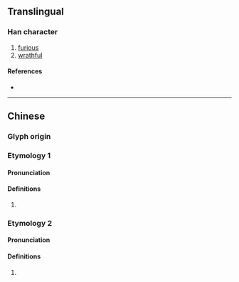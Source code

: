 {{character info}}
==Translingual==

===Han character===
{{Han char|rn=76|rad=欠|as=13|sn=17|four=67180|canj=WINO|ids=⿰蜀欠}}

# [[furious]]
# [[wrathful]]

====References====
* {{Han ref|kx=0572.300|dkj=16217|dj=0960.260|hdz=32152.090|uh=6B5C|ud=27484|bh=C0D3|bd=49363}}

----

==Chinese==
{{zh-forms}}

===Glyph origin===
{{Han etym}}

===Etymology 1===

====Pronunciation====
{{zh-pron
|m=chù
|c=cuk1
|mc=2
|oc=2
|ma=
|cat=a
}}

====Definitions====
{{zh-hanzi}}

# {{rfdef|zh}}

===Etymology 2===

====Pronunciation====
{{zh-pron
|m=cǎn
|c=
|mc=1
|oc=1
|ma=
|cat=n
}}

====Definitions====
{{zh-hanzi}}

# {{rfdef|zh}}
